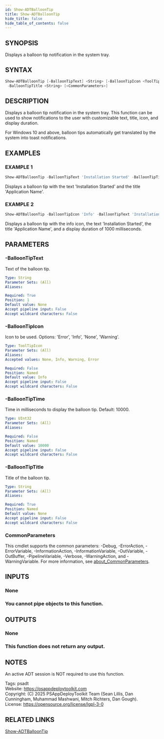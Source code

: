 ```yaml
---
id: Show-ADTBalloonTip
title: Show-ADTBalloonTip
hide_title: false
hide_table_of_contents: false
---
```


## SYNOPSIS

Displays a balloon tip notification in the system tray.

## SYNTAX

```powershell
Show-ADTBalloonTip [-BalloonTipText] <String> [-BalloonTipIcon <ToolTipIcon>] [-BalloonTipTime <UInt32>]
 -BalloonTipTitle <String> [<CommonParameters>]
```

## DESCRIPTION

Displays a balloon tip notification in the system tray.
This function can be used to show notifications to the user with customizable text, title, icon, and display duration.

For Windows 10 and above, balloon tips automatically get translated by the system into toast notifications.

## EXAMPLES

### EXAMPLE 1

```powershell
Show-ADTBalloonTip -BalloonTipText 'Installation Started' -BalloonTipTitle 'Application Name'
```

Displays a balloon tip with the text 'Installation Started' and the title 'Application Name'.

### EXAMPLE 2

```powershell
Show-ADTBalloonTip -BalloonTipIcon 'Info' -BalloonTipText 'Installation Started' -BalloonTipTitle 'Application Name' -BalloonTipTime 1000
```

Displays a balloon tip with the info icon, the text 'Installation Started', the title 'Application Name', and a display duration of 1000 milliseconds.

## PARAMETERS

### -BalloonTipText

Text of the balloon tip.

```yaml
Type: String
Parameter Sets: (All)
Aliases:

Required: True
Position: 1
Default value: None
Accept pipeline input: False
Accept wildcard characters: False
```

### -BalloonTipIcon

Icon to be used.
Options: 'Error', 'Info', 'None', 'Warning'.

```yaml
Type: ToolTipIcon
Parameter Sets: (All)
Aliases:
Accepted values: None, Info, Warning, Error

Required: False
Position: Named
Default value: Info
Accept pipeline input: False
Accept wildcard characters: False
```

### -BalloonTipTime

Time in milliseconds to display the balloon tip.
Default: 10000.

```yaml
Type: UInt32
Parameter Sets: (All)
Aliases:

Required: False
Position: Named
Default value: 10000
Accept pipeline input: False
Accept wildcard characters: False
```

### -BalloonTipTitle

Title of the balloon tip.

```yaml
Type: String
Parameter Sets: (All)
Aliases:

Required: True
Position: Named
Default value: None
Accept pipeline input: False
Accept wildcard characters: False
```

### CommonParameters

This cmdlet supports the common parameters: -Debug, -ErrorAction, -ErrorVariable, -InformationAction, -InformationVariable, -OutVariable, -OutBuffer, -PipelineVariable, -Verbose, -WarningAction, and -WarningVariable. For more information, see [about_CommonParameters](http://go.microsoft.com/fwlink/?LinkID=113216).

## INPUTS

### None

### You cannot pipe objects to this function.
## OUTPUTS

### None

### This function does not return any output.
## NOTES
An active ADT session is NOT required to use this function.

Tags: psadt<br />
Website: https://psappdeploytoolkit.com<br />
Copyright: (C) 2025 PSAppDeployToolkit Team (Sean Lillis, Dan Cunningham, Muhammad Mashwani, Mitch Richters, Dan Gough).<br />
License: https://opensource.org/license/lgpl-3-0

## RELATED LINKS

[Show-ADTBalloonTip](./Show-ADTBalloonTip.mdx)
